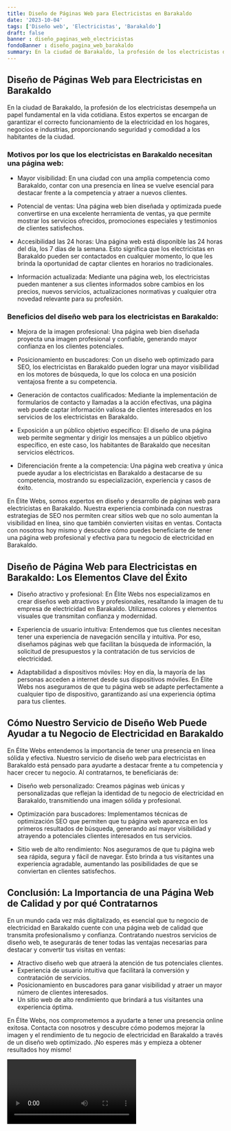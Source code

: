```yaml
---
title: Diseño de Páginas Web para Electricistas en Barakaldo
date: '2023-10-04'
tags: ['Diseño web', 'Electricistas', 'Barakaldo']
draft: false
banner : diseño_paginas_web_electricistas
fondoBanner : diseño_pagina_web_barakaldo
summary: En la ciudad de Barakaldo, la profesión de los electricistas desempeña un papel fundamental en la vida cotidiana. Estos expertos se encargan de garantizar el correcto funcionamiento de la electricidad en los hogares, negocios e industrias, proporcionando seguridad y comodidad a los habitantes de la ciudad.
---
```


## Diseño de Páginas Web para Electricistas en Barakaldo

En la ciudad de Barakaldo, la profesión de los electricistas desempeña un papel fundamental en la vida cotidiana. Estos expertos se encargan de garantizar el correcto funcionamiento de la electricidad en los hogares, negocios e industrias, proporcionando seguridad y comodidad a los habitantes de la ciudad.

### Motivos por los que los electricistas en Barakaldo necesitan una página web:

- Mayor visibilidad: En una ciudad con una amplia competencia como Barakaldo, contar con una presencia en línea se vuelve esencial para destacar frente a la competencia y atraer a nuevos clientes.

- Potencial de ventas: Una página web bien diseñada y optimizada puede convertirse en una excelente herramienta de ventas, ya que permite mostrar los servicios ofrecidos, promociones especiales y testimonios de clientes satisfechos.

- Accesibilidad las 24 horas: Una página web está disponible las 24 horas del día, los 7 días de la semana. Esto significa que los electricistas en Barakaldo pueden ser contactados en cualquier momento, lo que les brinda la oportunidad de captar clientes en horarios no tradicionales.

- Información actualizada: Mediante una página web, los electricistas pueden mantener a sus clientes informados sobre cambios en los precios, nuevos servicios, actualizaciones normativas y cualquier otra novedad relevante para su profesión.

### Beneficios del diseño web para los electricistas en Barakaldo:

- Mejora de la imagen profesional: Una página web bien diseñada proyecta una imagen profesional y confiable, generando mayor confianza en los clientes potenciales.

- Posicionamiento en buscadores: Con un diseño web optimizado para SEO, los electricistas en Barakaldo pueden lograr una mayor visibilidad en los motores de búsqueda, lo que los coloca en una posición ventajosa frente a su competencia.

- Generación de contactos cualificados: Mediante la implementación de formularios de contacto y llamadas a la acción efectivas, una página web puede captar información valiosa de clientes interesados en los servicios de los electricistas en Barakaldo.

- Exposición a un público objetivo específico: El diseño de una página web permite segmentar y dirigir los mensajes a un público objetivo específico, en este caso, los habitantes de Barakaldo que necesitan servicios eléctricos.

- Diferenciación frente a la competencia: Una página web creativa y única puede ayudar a los electricistas en Barakaldo a destacarse de su competencia, mostrando su especialización, experiencia y casos de éxito.

En Élite Webs, somos expertos en diseño y desarrollo de páginas web para electricistas en Barakaldo. Nuestra experiencia combinada con nuestras estrategias de SEO nos permiten crear sitios web que no solo aumentan la visibilidad en línea, sino que también convierten visitas en ventas. Contacta con nosotros hoy mismo y descubre cómo puedes beneficiarte de tener una página web profesional y efectiva para tu negocio de electricidad en Barakaldo.

<GifSeo />

<Cta />

## Diseño de Página Web para Electricistas en Barakaldo: Los Elementos Clave del Éxito

- Diseño atractivo y profesional: En Élite Webs nos especializamos en crear diseños web atractivos y profesionales, resaltando la imagen de tu empresa de electricidad en Barakaldo. Utilizamos colores y elementos visuales que transmitan confianza y modernidad.

- Experiencia de usuario intuitiva: Entendemos que tus clientes necesitan tener una experiencia de navegación sencilla y intuitiva. Por eso, diseñamos páginas web que facilitan la búsqueda de información, la solicitud de presupuestos y la contratación de tus servicios de electricidad.

- Adaptabilidad a dispositivos móviles: Hoy en día, la mayoría de las personas acceden a internet desde sus dispositivos móviles. En Élite Webs nos aseguramos de que tu página web se adapte perfectamente a cualquier tipo de dispositivo, garantizando así una experiencia óptima para tus clientes.

## Cómo Nuestro Servicio de Diseño Web Puede Ayudar a tu Negocio de Electricidad en Barakaldo

En Élite Webs entendemos la importancia de tener una presencia en línea sólida y efectiva. Nuestro servicio de diseño web para electricistas en Barakaldo está pensado para ayudarte a destacar frente a tu competencia y hacer crecer tu negocio. Al contratarnos, te beneficiarás de:

- Diseño web personalizado: Creamos páginas web únicas y personalizadas que reflejan la identidad de tu negocio de electricidad en Barakaldo, transmitiendo una imagen sólida y profesional.

- Optimización para buscadores: Implementamos técnicas de optimización SEO que permiten que tu página web aparezca en los primeros resultados de búsqueda, generando así mayor visibilidad y atrayendo a potenciales clientes interesados en tus servicios.

- Sitio web de alto rendimiento: Nos aseguramos de que tu página web sea rápida, segura y fácil de navegar. Esto brinda a tus visitantes una experiencia agradable, aumentando las posibilidades de que se conviertan en clientes satisfechos.

## Conclusión: La Importancia de una Página Web de Calidad y por qué Contratarnos

En un mundo cada vez más digitalizado, es esencial que tu negocio de electricidad en Barakaldo cuente con una página web de calidad que transmita profesionalismo y confianza. Contratando nuestros servicios de diseño web, te asegurarás de tener todas las ventajas necesarias para destacar y convertir tus visitas en ventas:

- Atractivo diseño web que atraerá la atención de tus potenciales clientes.
- Experiencia de usuario intuitiva que facilitará la conversión y contratación de servicios.
- Posicionamiento en buscadores para ganar visibilidad y atraer un mayor número de clientes interesados.
- Un sitio web de alto rendimiento que brindará a tus visitantes una experiencia óptima.

En Élite Webs, nos comprometemos a ayudarte a tener una presencia online exitosa. Contacta con nosotros y descubre cómo podemos mejorar la imagen y el rendimiento de tu negocio de electricidad en Barakaldo a través de un diseño web optimizado. ¡No esperes más y empieza a obtener resultados hoy mismo!

<Video />

<CtaBot job='Electricistas' city='Barakaldo'/>

<Gmaps query='Barakaldo+españa+maps' />